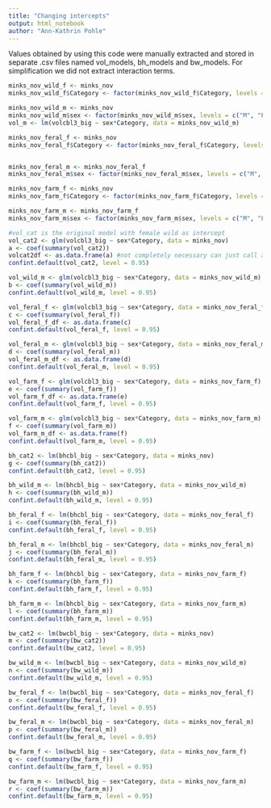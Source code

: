 ```yaml
---
title: "Changing intercepts"
output: html_notebook
author: "Ann-Kathrin Pohle"
---
```


Values obtained by using this code were manually extracted and stored in separate .csv files named vol_models, bh_models and bw_models. For simplification we did not extract interaction terms.

```r

minks_nov_wild_f <- minks_nov
minks_nov_wild_f$Category <- factor(minks_nov_wild_f$Category, levels = c("wild", "farm", "feral")) #original wild female

minks_nov_wild_m <- minks_nov
minks_nov_wild_m$sex <- factor(minks_nov_wild_m$sex, levels = c("M", "F")) #wild male
vol_m <- lm(volcbl3_big ~ sex*Category, data = minks_nov_wild_m)

minks_nov_feral_f <- minks_nov
minks_nov_feral_f$Category <- factor(minks_nov_feral_f$Category, levels = c("feral", "farm", "wild")) #feral female


minks_nov_feral_m <- minks_nov_feral_f
minks_nov_feral_m$sex <- factor(minks_nov_feral_m$sex, levels = c("M", "F")) #feral male

minks_nov_farm_f <- minks_nov
minks_nov_farm_f$Category <- factor(minks_nov_farm_f$Category, levels = c("farm", "feral", "wild")) #farm female

minks_nov_farm_m <- minks_nov_farm_f
minks_nov_farm_m$sex <- factor(minks_nov_farm_m$sex, levels = c("M", "F")) #farm male

```


```r
#vol_cat is the original model with female wild as intercept
vol_cat2 <- glm(volcbl3_big ~ sex*Category, data = minks_nov)
a <- coef(summary(vol_cat2))
volcat2df <- as.data.frame(a) #not completely necessary can just call a and get the same results
confint.default(vol_cat2, level = 0.95)

vol_wild_m <- glm(volcbl3_big ~ sex*Category, data = minks_nov_wild_m)
b <- coef(summary(vol_wild_m))
confint.default(vol_wild_m, level = 0.95)

vol_feral_f <- glm(volcbl3_big ~ sex*Category, data = minks_nov_feral_f)
c <- coef(summary(vol_feral_f))
vol_feral_f_df <- as.data.frame(c)
confint.default(vol_feral_f, level = 0.95)

vol_feral_m <- glm(volcbl3_big ~ sex*Category, data = minks_nov_feral_m)
d <- coef(summary(vol_feral_m))
vol_feral_m_df <- as.data.frame(d)
confint.default(vol_feral_m, level = 0.95)

vol_farm_f <- glm(volcbl3_big ~ sex*Category, data = minks_nov_farm_f)
e <- coef(summary(vol_farm_f))
vol_farm_f_df <- as.data.frame(e)
confint.default(vol_farm_f, level = 0.95)

vol_farm_m <- glm(volcbl3_big ~ sex*Category, data = minks_nov_farm_m)
f <- coef(summary(vol_farm_m))
vol_farm_m_df <- as.data.frame(f)
confint.default(vol_farm_m, level = 0.95)

```

```r

bh_cat2 <- lm(bhcbl_big ~ sex*Category, data = minks_nov)
g <- coef(summary(bh_cat2))
confint.default(bh_cat2, level = 0.95)

bh_wild_m <- lm(bhcbl_big ~ sex*Category, data = minks_nov_wild_m)
h <- coef(summary(bh_wild_m))
confint.default(bh_wild_m, level = 0.95)

bh_feral_f <- lm(bhcbl_big ~ sex*Category, data = minks_nov_feral_f)
i <- coef(summary(bh_feral_f))
confint.default(bh_feral_f, level = 0.95)

bh_feral_m <- lm(bhcbl_big ~ sex*Category, data = minks_nov_feral_m)
j <- coef(summary(bh_feral_m))
confint.default(bh_feral_m, level = 0.95)

bh_farm_f <- lm(bhcbl_big ~ sex*Category, data = minks_nov_farm_f)
k <- coef(summary(bh_farm_f))
confint.default(bh_farm_f, level = 0.95)

bh_farm_m <- lm(bhcbl_big ~ sex*Category, data = minks_nov_farm_m)
l <- coef(summary(bh_farm_m))
confint.default(bh_farm_m, level = 0.95)

```



```r

bw_cat2 <- lm(bwcbl_big ~ sex*Category, data = minks_nov)
m <- coef(summary(bw_cat2))
confint.default(bw_cat2, level = 0.95)

bw_wild_m <- lm(bwcbl_big ~ sex*Category, data = minks_nov_wild_m)
n <- coef(summary(bw_wild_m))
confint.default(bw_wild_m, level = 0.95)

bw_feral_f <- lm(bwcbl_big ~ sex*Category, data = minks_nov_feral_f)
o <- coef(summary(bw_feral_f))
confint.default(bw_feral_f, level = 0.95)

bw_feral_m <- lm(bwcbl_big ~ sex*Category, data = minks_nov_feral_m)
p <- coef(summary(bw_feral_m))
confint.default(bw_feral_m, level = 0.95)

bw_farm_f <- lm(bwcbl_big ~ sex*Category, data = minks_nov_farm_f)
q <- coef(summary(bw_farm_f))
confint.default(bw_farm_f, level = 0.95)

bw_farm_m <- lm(bwcbl_big ~ sex*Category, data = minks_nov_farm_m)
r <- coef(summary(bw_farm_m))
confint.default(bw_farm_m, level = 0.95)

```

